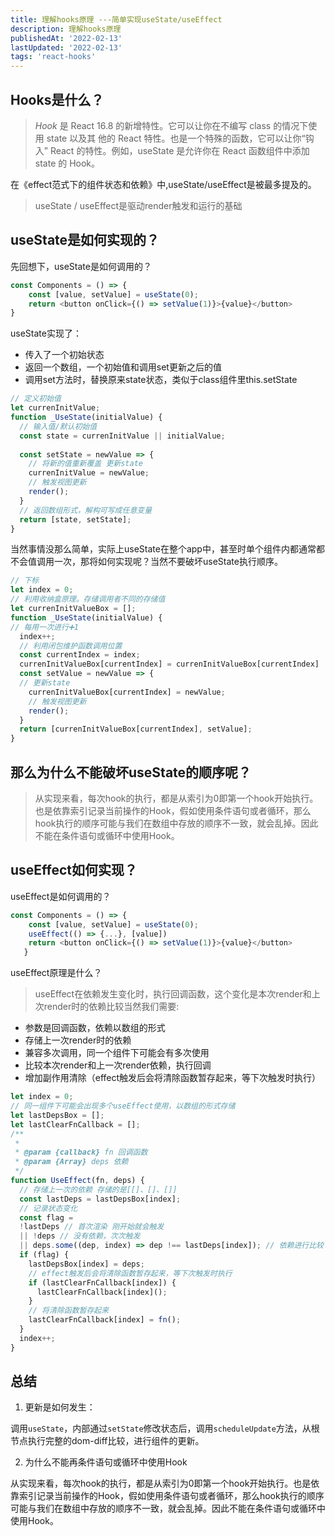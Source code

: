```yaml
---
title: 理解hooks原理 ---简单实现useState/useEffect
description: 理解hooks原理
publishedAt: '2022-02-13'
lastUpdated: '2022-02-13'
tags: 'react-hooks'
---
```


## Hooks是什么？
> *Hook* 是 React 16.8 的新增特性。它可以让你在不编写 class 的情况下使用 state 以及其 他的 React 特性。也是一个特殊的函数，它可以让你“钩入” React 的特性。例如，useState 是允许你在 React 函数组件中添加 state 的 Hook。

 在《effect范式下的组件状态和依赖》中,useState/useEffect是被最多提及的。   
> useState / useEffect是驱动render触发和运行的基础

## useState是如何实现的？

先回想下，useState是如何调用的？

```javascript
const Components = () => {
    const [value, setValue] = useState(0);
    return <button onClick={() => setValue(1)}>{value}</button>
}
```
useState实现了：
- 传入了一个初始状态
- 返回一个数组，一个初始值和调用set更新之后的值
- 调用set方法时，替换原来state状态，类似于class组件里this.setState

```javascript
// 定义初始值
let currenInitValue;
function _UseState(initialValue) {
  // 输入值/默认初始值
  const state = currenInitValue || initialValue;
  
  const setState = newValue => {
    // 将新的值重新覆盖 更新state
    currenInitValue = newValue;
    // 触发视图更新
    render();
  }
  // 返回数组形式，解构可写成任意变量
  return [state, setState];
}

```
当然事情没那么简单，实际上useState在整个app中，甚至时单个组件内都通常都不会值调用一次，那将如何实现呢？当然不要破坏useState执行顺序。


```javascript
// 下标
let index = 0;
// 利用收纳盒原理。存储调用者不同的存储值
let currenInitValueBox = [];
function _UseState(initialValue) {
// 每用一次进行➕1
  index++;
  // 利用闭包维护函数调用位置
  const currentIndex = index;
  currenInitValueBox[currentIndex] = currenInitValueBox[currentIndex] || initvalue;
  const setValue = newValue => {
  // 更新state
    currenInitValueBox[currentIndex] = newValue;
    // 触发视图更新
    render();
  }
  return [currenInitValueBox[currentIndex], setValue];
}
```
## 那么为什么不能破坏useState的顺序呢？
>从实现来看，每次hook的执行，都是从索引为0即第一个hook开始执行。也是依靠索引记录当前操作的Hook，假如使用条件语句或者循环，那么hook执行的顺序可能与我们在数组中存放的顺序不一致，就会乱掉。因此不能在条件语句或循环中使用Hook。
## useEffect如何实现？
useEffect是如何调用的？

```javascript
const Components = () => { 
    const [value, setValue] = useState(0); 
    useEffect(() => {...}, [value])
    return <button onClick={() => setValue(1)}>{value}</button> 
   }
```
useEffect原理是什么？

>useEffect在依赖发生变化时，执行回调函数，这个变化是本次render和上次render时的依赖比较当然我们需要:
- 参数是回调函数，依赖以数组的形式
- 存储上一次render时的依赖
- 兼容多次调用，同一个组件下可能会有多次使用
- 比较本次render和上一次render依赖，执行回调
- 增加副作用清除（effect触发后会将清除函数暂存起来，等下次触发时执行）

```javascript
let index = 0;
// 同一组件下可能会出现多个useEffect使用，以数组的形式存储
let lastDepsBox = [];
let lastClearFnCallback = [];
/**
 * 
 * @param {callback} fn 回调函数
 * @param {Array} deps 依赖
 */
function UseEffect(fn, deps) {
  // 存储上一次的依赖 存储的是[[]、[]、[]]
  const lastDeps = lastDepsBox[index];
  // 记录状态变化
  const flag = 
  !lastDeps // 首次渲染 刚开始就会触发 
  || !deps // 没有依赖，次次触发
  || deps.some((dep, index) => dep !== lastDeps[index]); // 依赖进行比较
  if (flag) {
    lastDepsBox[index] = deps;
    // effect触发后会将清除函数暂存起来，等下次触发时执行
    if (lastClearFnCallback[index]) {
      lastClearFnCallback[index]();
    }
    // 将清除函数暂存起来
    lastClearFnCallback[index] = fn();
  }
  index++;
}
```
## 总结
1.  更新是如何发生：

调用`useState`，内部通过`setState`修改状态后，调用`scheduleUpdate`方法，从根节点执行完整的dom-diff比较，进行组件的更新。

2.  为什么不能再条件语句或循环中使用Hook

从实现来看，每次hook的执行，都是从索引为0即第一个hook开始执行。也是依靠索引记录当前操作的Hook，假如使用条件语句或者循环，那么hook执行的顺序可能与我们在数组中存放的顺序不一致，就会乱掉。因此不能在条件语句或循环中使用Hook。
